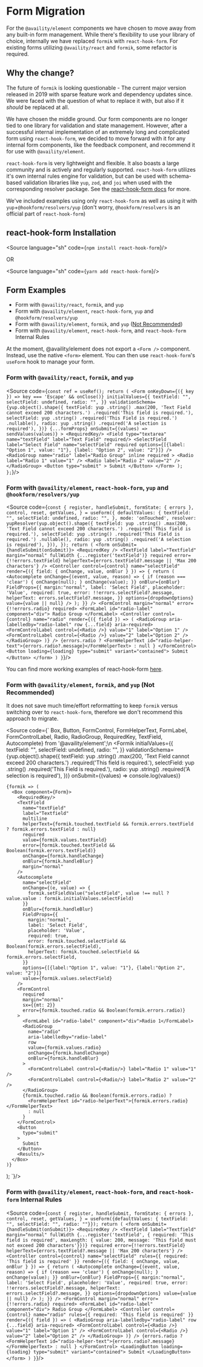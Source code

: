 
<Meta title="BS4 Migration/Form Migration" />

# Form Migration

For the `@availity/element` components we have chosen to move away from any
built-in form management. While there's flexibility to use your library of
choice, internally we have replaced `formik` with `react-hook-form`.
For existing forms utilizing `@availity/react` and `formik`,
some refactor is required.

## Why the change?

The future of `formik` is looking questionable - The current major version released
in 2019 with sparse feature work and dependency updates since.
We were faced with the question of what to replace it with, but also if it
_should_ be replaced at all.

We have chosen the middle ground. Our form components are no longer tied to
one library for validation and state management. However, after a successful
internal implementation of an extremely long and complicated form using
`react-hook-form`, we decided to move forward with it for any internal form
components, like the feedback component, and recommend it for use with `@availity/element`.

`react-hook-form` is very lightweight and flexible. It also boasts a
large community and is actively and regularly supported. `react-hook-form`
utilizes it's own internal rules engine for validation, but can be used
with schema-based validation libraries like `yup`, `zod`, and `joi`
when used with the corresponding resolver package. See the
[react-hook-form docs](https://react-hook-form.com/get-started#SchemaValidation)
for more.

We've included examples using only `react-hook-form` as well as
using it with `yup`+`@hookform/resolvers/yup` (don't worry,
`@hookform/resolvers` is an official part of `react-hook-form`)

## react-hook-form Installation

<Source
  language="sh"
  code={`
npm install react-hook-form
`}/>

OR

<Source
  language="sh"
  code={`
yarn add react-hook-form
`}/>

## Form Examples

- Form with `@availity/react`, `formik`, and `yup`
- Form with `@availity/element`, `react-hook-form`, `yup` and `@hookform/resolvers/yup`
- Form with `@availity/element`, `formik`, and `yup` (<ins>Not Recommended</ins>)
- Form with `@availity/element`, `react-hook-form`, and `react-hook-form` Internal Rules


At the moment, @availity/element does not export a `<Form />` component.
Instead, use the native `<form>` element. You can then use
`react-hook-form`'s `useForm` hook to manage your form.

### Form with `@availity/react`, `formik`, and `yup`

<Source
  code={`
  const ref = useRef();
  return (
    <Form
      onKeyDown={({ key }) => key === 'Escape' && onClose()}
      initialValues={{
        textField: "",
        selectField: undefined,
        radio: "",
      }}
      validationSchema={yup.object().shape({
        textField: yup
          .string()
          .max(200, 'Text Field cannot exceed 200 characters.')
          .required('This field is required.'),
        selectField: yup
          .string()
          .required('This Field is required.')
          .nullable(),
        radio: yup
          .string()
          .required('A selection is required'),
      })}
      {...formProps}
      onSubmit={(values) => sendValues(values)}
    >
      <RequiredKey/>
      <Field type="textarea" name="textField" label="Text Field" required/>
      <SelectField
        label="Select Field"
        name="selectField"
        required
        options={[{label: "Option 1", value: "1"}, {label: "Option 2", value: "2"}]}
      />
      <RadioGroup
        name="radio"
        label="Radio Group"
        inline
        required
      >
        <Radio label="Radio 1" value="1" />
        <Radio label="Radio 2" value="2" />
      </RadioGroup>
      <Button
        type="submit"
      >
        Submit
      </Button>
    </Form>
  );
};
`}/>

### Form with `@availity/element`, `react-hook-form`, `yup` and `@hookform/resolvers/yup`

<Source
  code={`
  const {
    register,
    handleSubmit,
    formState: { errors },
    control,
    reset,
    getValues,
  } = useForm({
    defaultValues: {
      textField: "",
      selectField: undefined,
      radio: "",
    },
    mode: 'onTouched',
    resolver: yupResolver(yup.object().shape({
      textField: yup
        .string()
        .max(200, 'Text Field cannot exceed 200 characters.')
        .required('This field is required.'),
      selectField: yup
        .string()
        .required('This Field is required.')
        .nullable(),
      radio: yup
        .string()
        .required('A selection is required'),
    })),
  });
  return (
    <form onSubmit={handleSubmit(onSubmit)}>
      <RequiredKey />
      <TextField
        label="Textfield"
        margin="normal"
        fullWidth
        {...register('textField')}
        required
        error={!!errors.textField}
        helperText={errors.textField?.message || 'Max 200 characters'}
      />
      <Controller
        control={control}
        name="selectField"
        render={({ field: { onChange, value, onBlur } }) => {
          return (
            <Autocomplete
              onChange={(event, value, reason) => {
                if (reason === 'clear') {
                  onChange(null);
                }
                onChange(value);
              }}
              onBlur={onBlur}
              FieldProps={{
                margin:"normal",
                label: 'Select Field',
                placeholder: 'Value',
                required: true,
                error: !!errors.selectField?.message,
                helperText: errors.selectField?.message,
              }}
              options={dropdownOptions}
              value={value || null}
            />
          );
        }}
      />
      <FormControl margin="normal" error={!!errors.radio} required>
        <FormLabel id="radio-label" component="div">
          Radio Group
        </FormLabel>
        <Controller
          control={control}
          name="radio"
          render={({ field }) => (
            <RadioGroup aria-labelledby="radio-label" row {...field} aria-required>
              <FormControlLabel control={<Radio />} value="1" label="Option 1" />
              <FormControlLabel control={<Radio />} value="2" label="Option 2" />
            </RadioGroup>
          )}
        />
        {errors.radio ? <FormHelperText id="radio-helper-text">{errors.radio?.message}</FormHelperText> : null }
      </FormControl>
      <Button loading={loading} type="submit" variant="contained">
        Submit
      </Button>
    </form>
  )
}
`}/>

You can find more working examples of react-hook-form [here](/docs/layouts-form--docs).

### Form with `@availity/element`, `formik`, and `yup` (Not Recommended)

It does not save much time/effort reformatting to keep `formik` versus switching
over to `react-hook-form`, therefore we don't recommend this approach to migrate.

<Source
  code={`
  Box,
  Button,
  FormControl,
  FormHelperText,
  FormLabel,
  FormControlLabel,
  Radio,
  RadioGroup,
  RequiredKey,
  TextField,
  Autocomplete} from '@availity/element';\n
  <Formik
    initialValues={{
      textField: "",
      selectField: undefined,
      radio: "",
    }}
    validationSchema={yup.object().shape({
      textField: yup
        .string()
        .max(200, 'Text Field cannot exceed 200 characters.')
        .required('This field is required.'),
      selectField: yup
        .string()
        .required('This Field is required.'),
      radio: yup
        .string()
        .required('A selection is required'),
    })}
    onSubmit={(values) => console.log(values)}
  >
    {formik => (
      <Box component={Form}>
        <RequiredKey/>
        <TextField
          name="textField"
          label="Textfield"
          multiline
          helperText={formik.touched.textField && formik.errors.textField ? formik.errors.textField : null}
          required
          value={formik.values.textField}
          error={formik.touched.textField && Boolean(formik.errors.textField)}
          onChange={formik.handleChange}
          onBlur={formik.handleBlur}
          margin="normal"
        />
        <Autocomplete
          name="selectField"
          onChange={(e, value) => {
            formik.setFieldValue("selectField", value !== null ? value.value : formik.initialValues.selectField)
          }}
          onBlur={formik.handleBlur}
          FieldProps={{
            margin:"normal",
            label: 'Select Field',
            placeholder: 'Value',
            required: true,
            error: formik.touched.selectField && Boolean(formik.errors.selectField),
            helperText: formik.touched.selectField && formik.errors.selectField,
          }}
          options={[{label:"Option 1", value: "1"}, {label:"Option 2", value: "2"}]}
          value={formik.values.selectField}
        />
        <FormControl
          required
          margin="normal"
          sx={{mt: 2}}
          error={formik.touched.radio && Boolean(formik.errors.radio)}
        >
          <FormLabel id="radio-label" component="div">Radio 1</FormLabel>
          <RadioGroup
            name="radio"
            aria-labelledby="radio-label"
            row
            value={formik.values.radio}
            onChange={formik.handleChange}
            onBlur={formik.handleBlur}
          >
            <FormControlLabel control={<Radio/>} label="Radio 1" value="1" />
            <FormControlLabel control={<Radio/>} label="Radio 2" value="2" />
          </RadioGroup>
          {formik.touched.radio && Boolean(formik.errors.radio) ?
            <FormHelperText id="radio-helperText">{formik.errors.radio}</FormHelperText>
            : null
          }
        </FormControl>
        <Button
          type="submit"
        >
          Submit
        </Button>
        <Results/>
      </Box>
    )}
  </Formik>
);
`}/>

### Form with `@availity/element`, `react-hook-form`, and `react-hook-form` Internal Rules

<Source
  code={`
  const {
      register,
      handleSubmit,
      formState: { errors },
      control,
      reset,
      getValues,
    } = useForm({defaultValues: { textField: "", selectField: "", radio: ""}});
  return (
    <form onSubmit={handleSubmit(onSubmit)}>
      <RequiredKey />
      <TextField
        label="Textfield"
        margin="normal"
        fullWidth
        {...register('textField', {
          required: 'This field is required',
          maxLength: { value: 200, message: 'This field must not exceed 200 characters'}})}
        required
        error={!!errors.textField}
        helperText={errors.textField?.message || 'Max 200 characters'}
      />
      <Controller
        control={control}
        name="selectField"
        rules={{ required: 'This field is required' }}
        render={({ field: { onChange, value, onBlur } }) => {
          return (
            <Autocomplete
              onChange={(event, value, reason) => {
                if (reason === 'clear') {
                  onChange(null);
                }
                onChange(value);
              }}
              onBlur={onBlur}
              FieldProps={{
                margin:"normal",
                label: 'Select Field',
                placeholder: 'Value',
                required: true,
                error: !!errors.selectField?.message,
                helperText: errors.selectField?.message,
              }}
              options={dropdownOptions}
              value={value || null}
            />
          );
        }}
      />
      <FormControl margin="normal" error={!!errors.radio} required>
        <FormLabel id="radio-label" component="div">
          Radio Group
        </FormLabel>
        <Controller
          control={control}
          name="radio"
          rules={{ required: 'This field is required' }}
          render={({ field }) => (
            <RadioGroup aria-labelledby="radio-label" row {...field} aria-required>
              <FormControlLabel control={<Radio />} value="1" label="Option 1" />
              <FormControlLabel control={<Radio />} value="2" label="Option 2" />
            </RadioGroup>
          )}
        />
        {errors.radio ? <FormHelperText id="radio-helper-text">{errors.radio?.message}</FormHelperText> : null }
      </FormControl>
      <LoadingButton loading={loading} type="submit" variant="contained">
        Submit
      </LoadingButton>
    </form>
  )
}
`}/>

